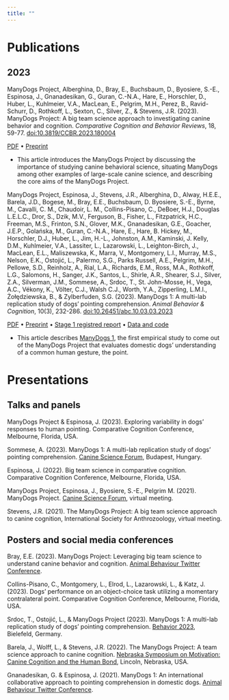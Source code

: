 ```yaml
---
title: ""
---
```


# Publications

## 2023

ManyDogs Project, Alberghina, D., Bray, E., Buchsbaum, D., Byosiere, S.-E., Espinosa, J., Gnanadesikan, G., Guran, C.-N.A., Hare, E., Horschler, D., Huber, L., Kuhlmeier, V.A., MacLean, E., Pelgrim, M.H., Perez, B., Ravid-Schurr, D., Rothkoff, L., Sexton, C., Silver, Z., & Stevens, J.R. (2023). ManyDogs Project: A big team science approach to investigating canine behavior and cognition. _Comparative Cognition and Behavior Reviews_, 18, 59-77. 
[doi:10.3819/CCBR.2023.180004](https://doi.org/10.3819/CCBR.2023.180004)

[PDF](https://doi.org/10.3819/CCBR.2023.180004) • [Preprint](https://doi.org/10.31234/osf.io/j82uc)

* This article introduces the ManyDogs Project by discussing the importance of studying canine behavioral science, situating ManyDogs among other examples of large-scale canine science, and describing the core aims of the ManyDogs Project.

ManyDogs Project, Espinosa, J., Stevens, J.R., Alberghina, D., Alway, H.E.E., Barela, J.D., Bogese, M., Bray, E.E., Buchsbaum, D. Byosiere, S.-E., Byrne, M., Cavalli, C. M., Chaudoir, L. M., Collins-Pisano, C., DeBoer, H.J., Douglas L.E.L.C., Dror, S., Dzik, M.V., Ferguson, B., Fisher, L., Fitzpatrick, H.C., Freeman, M.S., Frinton, S.N., Glover, M.K., Gnanadesikan, G.E., Goacher, J.E.P., Golańska, M., Guran, C.-N.A., Hare, E., Hare, B. Hickey, M., Horschler, D.J., Huber, L., Jim, H.-L., Johnston, A.M., Kaminski, J. Kelly, D.M., Kuhlmeier, V.A., Lassiter, L., Lazarowski, L., Leighton-Birch, J., MacLean, E.L., Maliszewska, K., Marra, V., Montgomery, L.I., Murray, M.S., Nelson, E.K., Ostojić, L., Palermo, S.G., Parks Russell, A.E., Pelgrim, M.H., Pellowe, S.D., Reinholz, A., Rial, L.A., Richards, E.M., Ross, M.A., Rothkoff, L.G., Salomons, H., Sanger, J.K., Santos, L., Shirle, A.R., Shearer, S.J., Silver, Z.A., Silverman, J.M., Sommese, A., Srdoc, T., St. John-Mosse, H., Vega, A.C., Vékony, K., Völter, C.J., Walsh C.J., Worth, Y.A., Zipperling, L.M.I., Żołędziewska, B., & Zylberfuden, S.G. (2023). ManyDogs 1: A multi-lab replication study of dogs’ pointing comprehension. _Animal Behavior & Cognition_, 10(3), 232-286. [doi:10.26451/abc.10.03.03.2023](https://doi.org/10.26451/abc.10.03.03.2023)

[PDF](https://doi.org/10.26451/abc.10.03.03.2023) • [Preprint](https://doi.org/10.31234/osf.io/4kncr) • [Stage 1 registred report](https://doi.org/10.31234/osf.io/f86jq) • [Data and code](https://osf.io/9r5xf/)

* This article describes [ManyDogs 1](manydogs1.html), the first empirical study to come out of the ManyDogs Project that evaluates domestic dogs’ understanding of a common human gesture, the point.

<!-- ## In press -->


# Presentations

## Talks and panels

ManyDogs Project & Espinosa, J. (2023). Exploring variability in dogs’ responses to human pointing. Comparative Cognition Conference, Melbourne, Florida, USA.

Sommese, A. (2023). ManyDogs 1: A multi-lab replication study of dogs' pointing comprehension. [Canine Science Forum](https://csf2023.elte.hu/), Budapest, Hungary.

Espinosa, J. (2022). Big team science in comparative cognition. Comparative Cognition Conference, Melbourne, Florida, USA.

ManyDogs Project, Espinosa, J., Byosiere, S.-E., Pelgrim M. (2021). ManyDogs Project. [Canine Science Forum](https://csf2021.psianimal.pt/), virtual meeting.

Stevens, J.R. (2021). The ManyDogs Project: A big team science approach to canine cognition, International Society for Anthrozoology, virtual meeting.


## Posters and social media conferences

Bray, E.E. (2023). ManyDogs Project: Leveraging big team science to understand canine behavior and cognition. [Animal Behaviour Twitter Conference](https://twitter.com/search?q=%23AnimBehav2023&src=typed_query&f=top).

Collins-Pisano, C., Montgomery, L., Elrod, L., Lazarowski, L., & Katz, J. (2023).  Dogs’ performance on an object-choice task utilizing a momentary contralateral point. Comparative Cognition Conference, Melbourne, Florida, USA.

Srdoc, T., Ostojić, L., & ManyDogs Project (2023). ManyDogs 1: A multi-lab replication study of dogs' pointing comprehension. [Behavior 2023](https://www.uni-bielefeld.de/fakultaeten/biologie/forschung/veranstaltungen/behaviour2023/), Bielefeld, Germany.

Barela, J., Wolff, L., & Stevens, J.R. (2022). The ManyDogs Project: A team science approach to canine cognition. [Nebraska Symposium on Motivation: Canine Cognition and the Human Bond](https://psychology.unl.edu/symposium/recent-symposia/#sym2022), Lincoln, Nebraska, USA.

Gnanadesikan, G. & Espinosa, J. (2021). ManyDogs 1: An international collaborative approach to pointing comprehension in domestic dogs. [Animal Behaviour Twitter Conference](https://twitter.com/search?q=%23AnimBehav2021&src=typed_query&f=top).

